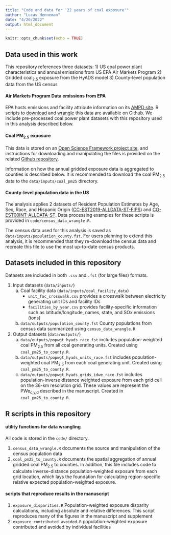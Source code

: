 ```yaml
---
title: "Code and data for '22 years of coal exposure'"
author: "Lucas Henneman"
date: "4/20/2022"
output: html_document
---
```


```r
knitr::opts_chunk$set(echo = TRUE)
```

## Data used in this work
This repository references three datasets:
1) US coal power plant characteristics and annual emissions from US EPA Air Markets Program
2) Gridded coal<sub>2.5</sub> exposure from the HyADS model
3) County-level population data from the US census

#### Air Markets Program Data emissions from EPA
EPA hosts emissions and facility attribute information on its [AMPD site](https://ampd.epa.gov/ampd/). R scripts to [download](https://github.com/munshimdrasel/getting-raw-ampd-data) and [wrangle](https://github.com/munshimdrasel/ampd-raw-data-processing) this data are available on Github. We include pre-processed coal power plant datasets with this repository used in this analysis described below.

#### Coal PM<sub>2.5</sub> exposure 
This data is stored on an [Open Science Framework project site](https://osf.io/8gdau), and instructions for downloading and manipulating the files is provided on the related [Github repository](https://github.com/lhenneman/coal_unit_PM25).

Information on how the annual gridded exposure data is aggregated to counties is described below. It is recommended to download the coal PM<sub>2.5</sub> data to the `data/inputs/coal_pm25` directory.

#### County-level population data in the US
The analysis applies 2 datasets of Resident Population Estimates by Age,
Sex, Race, and Hispanic Origin ([CC-EST2019-ALLDATA-ST-FIPS](https://www2.census.gov/programs-surveys/popest/technical-documentation/file-layouts/2000-2010/intercensal/county/co-est00int-alldata.pdf)) and [CO-EST00INT-ALLDATA-ST](https://www2.census.gov/programs-surveys/popest/technical-documentation/file-layouts/2000-2010/intercensal/county/co-est00int-alldata.pdf). Data processing examples for these scripts is provided in `code/census_data_wrangle.R`.

The census data used for this analysis is saved as `data/inputs/population_county.fst`. For users planning to extend this analysis, it is recommended that they re-download the census data and recreate this file to use the most up-to-date census products.


## Datasets included in this repository
Datasets are included in both `.csv` and `.fst` (for large files) formats. 

1. Input datasets (`data/inputs/`)
    a. Coal facility data (`data/inputs/coal_facility_data`)
        - `unit_fac_crosswalk.csv` provides a crosswalk between electricity generating unit IDs and facility IDs 
        - `facilities_by_year.csv` provides facility-specific information such as latitude/longitude, names, state, and SOx emissions (tons)
    b. `data/outputs/population_county.fst` County populations from census data summarized using `census_data_wrangle.R` 
2. Output datasets (`data/outputs/`)
    a. `data/outputs/popwgt_hyads_race.fst` includes population-weighted coal PM<sub>2.5</sub> from all coal generating units. Created using `coal_pm25_to_county.R`.
    b. `data/outputs/popwgt_hyads_units_race.fst` includes population-weighted coal PM<sub>2.5</sub> from each coal generating unit. Created using `coal_pm25_to_county.R`.
    c. `data/outputs/popwgt_hyads_grids_idwe_race.fst` includes population-inverse distance weighted exposure from each grid cell on the 36-km resolution grid. These values are represent the PWe<sub>c,y,d</sub> described in the manuscript. Created in `coal_pm25_to_county.R`.



## R scripts in this repository

#### utility functions for data wrangling
All code is stored in the `code/` directory.

1) `census_data_wrangle.R` documents the source and manipulation of the census population data
2) `coal_pm25_to_county.R` documents the spatial aggregation of annual gridded coal PM<sub>2.5</sub> to counties. In addition, this file includes code to calculate inverse-distance population-weighted exposure from each grid location, which lays the foundation for calculating region-specific relative expected population-weighted exposure.

#### scripts that reproduce results in the manuscript

1) `exposure_disparities.R` Population-weighted exposure disparity calculations, including absolute and relative differences. This script reproduces many of the figures in the manuscript and supplement
2) `exposure_contributed_avoided.R` population-weighted exposure contributed and avoided by individual facilities











